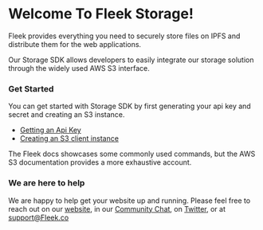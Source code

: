 # Welcome To Fleek Storage!

Fleek provides everything you need to securely store files on IPFS and distribute them for the web applications.

Our Storage SDK allows developers to easily integrate our storage solution through the widely used AWS S3 interface.

### Get Started

You can get started with Storage SDK by first generating your api key and secret and creating an S3 instance.

- [Getting an Api Key](/StorageSDK/GettingApiKeys)
- [Creating an S3 client instance](/StorageSDK/CreatingAClientInstance)

The Fleek docs showcases some commonly used commands, but the AWS S3 documentation provides a more exhaustive account.

### We are here to help

We are happy to help get your website up and running. Please feel free to reach out on our [website](https://Fleek.co), in our [Community Chat](https://join.slack.com/t/fleek-public/shared_invite/zt-bxna7y1d-PbVdut4rgHt5jM6Zjg9g9A), on [Twitter](https://twitter.com/FleekHQ), or at support@Fleek.co
